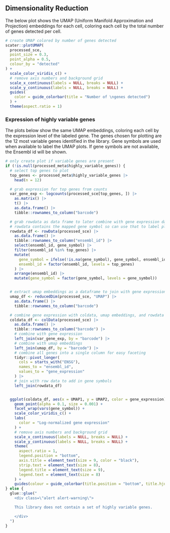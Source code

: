 ## Dimensionality Reduction

The below plot shows the UMAP (Uniform Manifold Approximation and Projection) embeddings for each cell, coloring each cell by the total number of genes detected per cell.

```r
# create UMAP colored by number of genes detected
scater::plotUMAP(
  processed_sce,
  point_size = 0.3,
  point_alpha = 0.5,
  colour_by = "detected"
) +
  scale_color_viridis_c() +
  # remove axis numbers and background grid
  scale_x_continuous(labels = NULL, breaks = NULL) +
  scale_y_continuous(labels = NULL, breaks = NULL) +
  guides(
    color = guide_colorbar(title = "Number of \ngenes detected")
  ) + 
  theme(aspect.ratio = 1)
```

### Expression of highly variable genes

The plots below show the same UMAP embeddings, coloring each cell by the expression level of the labeled gene.
The genes chosen for plotting are the 12 most variable genes identified in the library.
Gene symbols are used when available to label the UMAP plots.
If gene symbols are not available, the Ensembl id will be shown.

```r
# only create plot if variable genes are present
if (!is.null(processed_meta$highly_variable_genes)) {
  # select top genes to plot
  top_genes <- processed_meta$highly_variable_genes |>
    head(n = 12)

  # grab expression for top genes from counts
  var_gene_exp <- logcounts(processed_sce[top_genes, ]) |>
    as.matrix() |>
    t() |>
    as.data.frame() |>
    tibble::rownames_to_column("barcode")

  # grab rowdata as data frame to later combine with gene expression data
  # rowdata contains the mapped gene symbol so can use that to label plots instead of ensembl gene id from rownames
  rowdata_df <- rowData(processed_sce) |>
    as.data.frame() |>
    tibble::rownames_to_column("ensembl_id") |>
    select(ensembl_id, gene_symbol) |>
    filter(ensembl_id %in% top_genes) |>
    mutate(
      gene_symbol = ifelse(!is.na(gene_symbol), gene_symbol, ensembl_id),
      ensembl_id = factor(ensembl_id, levels = top_genes)
    ) |>
    arrange(ensembl_id) |>
    mutate(gene_symbol = factor(gene_symbol, levels = gene_symbol))


  # extract umap embeddings as a dataframe to join with gene expression and coldata for plotting
  umap_df <- reducedDim(processed_sce, "UMAP") |>
    as.data.frame() |>
    tibble::rownames_to_column("barcode")

  # combine gene expression with coldata, umap embeddings, and rowdata and create data frame to use for plotting
  coldata_df <- colData(processed_sce) |>
    as.data.frame() |>
    tibble::rownames_to_column("barcode") |>
    # combine with gene expression
    left_join(var_gene_exp, by = "barcode") |>
    # combine with umap embeddings
    left_join(umap_df, by = "barcode") |>
    # combine all genes into a single column for easy faceting
    tidyr::pivot_longer(
      cols = starts_with("ENSG"),
      names_to = "ensembl_id",
      values_to = "gene_expression"
    ) |>
    # join with row data to add in gene symbols
    left_join(rowdata_df)


  ggplot(coldata_df, aes(x = UMAP1, y = UMAP2, color = gene_expression)) +
    geom_point(alpha = 0.1, size = 0.001) +
    facet_wrap(vars(gene_symbol)) +
    scale_color_viridis_c() +
    labs(
      color = "Log-normalized gene expression"
    ) +
    # remove axis numbers and background grid
    scale_x_continuous(labels = NULL, breaks = NULL) +
    scale_y_continuous(labels = NULL, breaks = NULL) +
    theme(
      aspect.ratio = 1,
      legend.position = "bottom",
      axis.title = element_text(size = 9, color = "black"),
      strip.text = element_text(size = 8),
      legend.title = element_text(size = 9),
      legend.text = element_text(size = 8)
    ) +
    guides(colour = guide_colorbar(title.position = "bottom", title.hjust = 0.5))
} else {
  glue::glue("
    <div class=\"alert alert-warning\">

    This library does not contain a set of highly variable genes.

    </div>
  ")
}
```
